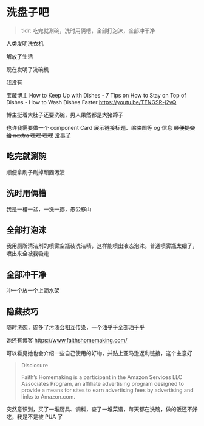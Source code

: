 # 洗盘子吧


<div className='grid place-content-center'> 
    <RichImage className='w-full md:w-80' src="./images/2024-02-28-18-02-07.png" />
</div>

> tldr: 吃完就涮碗，洗时用俩槽，全部打泡沫，全部冲干净

人类发明洗衣机

解放了生活

现在发明了洗碗机

我没有

宝藏博主
How to Keep Up with Dishes - 7 Tips on How to Stay on Top of Dishes - How to Wash Dishes Faster 
https://youtu.be/TENGSR-j2vQ

博主挺着大肚子还要洗碗，男人果然都是大猪蹄子

也许我需要做一个 component Card 展示链接标题、缩略图等 og 信息
~~顺便提交给 nextra 嘿嘿 嘿嘿~~ [没事了](./archived/rsc.mdx)

## 吃完就涮碗

顺便拿刷子刷掉顽固污渍

## 洗时用俩槽

我是一槽一盆，一洗一挪，愚公移山

## 全部打泡沫

我用厕所清洁剂的喷雾空瓶装洗洁精，这样能喷出液态泡沫。普通喷雾瓶太细了，喷出来全被我吸走

## 全部冲干净

冲一个放一个上沥水架

## 隐藏技巧

随时洗碗，碗多了污渍会相互传染，一个油乎乎全部油乎乎


她还有博客
https://www.faithshomemaking.com/

可以看见她也会介绍一些自己使用的好物，并贴上亚马逊返利链接，这个主意好

> Disclosure
> 
> Faith’s Homemaking is a participant in the Amazon Services LLC Associates Program, an affiliate advertising program designed to provide a means for sites to earn advertising fees by advertising and links to Amazon.com.

突然意识到，买了一堆厨具、调料，查了一堆菜谱，每天都在洗碗，做的饭还不好吃，我是不是被 PUA 了
